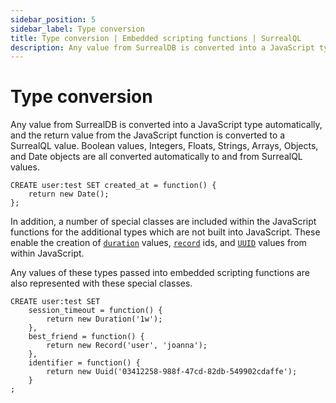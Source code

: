 ---
sidebar_position: 5
sidebar_label: Type conversion
title: Type conversion | Embedded scripting functions | SurrealQL
description: Any value from SurrealDB is converted into a JavaScript type automatically, and the return value from the JavaScript function is converted to a SurrealQL value.
---

# Type conversion

Any value from SurrealDB is converted into a JavaScript type automatically, and the return value from the JavaScript function is converted to a SurrealQL value. Boolean values, Integers, Floats, Strings, Arrays, Objects, and Date objects are all converted automatically to and from SurrealQL values.

```surql
CREATE user:test SET created_at = function() {
	return new Date();
};
```

In addition, a number of special classes are included within the JavaScript functions for the additional types which are not built into JavaScript. These enable the creation of [`duration`](/docs/surrealql/datamodel/datetimes#durations-and-datetimes) values, [`record`](/docs/surrealql/datamodel/ids) ids, and [`UUID`](/docs/surrealql/datamodel/strings#uuid) values from within JavaScript.

Any values of these types passed into embedded scripting functions are also represented with these special classes.

```surql
CREATE user:test SET
	session_timeout = function() {
		return new Duration('1w');
	},
	best_friend = function() {
		return new Record('user', 'joanna');
	},
	identifier = function() {
		return new Uuid('03412258-988f-47cd-82db-549902cdaffe');
	}
;
```